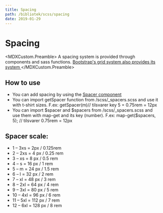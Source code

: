 ```yaml
---
title: Spacing
path: /bibliotek/scss/spacing
date: 2019-01-29
---
```



# Spacing

<MDXCustom.Preamble>
  A spacing system is provided through components and sass functions.
  <a href="https://getbootstrap.com/docs/4.1/utilities/spacing/" target="_blank">
    Bootstrap's grid system also provides its system
  </a>
</MDXCustom.Preamble>

## How to use

- You can add spacing by using the [Spacer component](/library/components/spacer)
- You can import getSpacer function from /scss/\_spacers.scss and use it with t-shirt sizes. F.ex: getSpacer(m)// tilsvarer key 5 = 0.75rem
  = 12px
- You can import $spacer and $spacers from /scss/\_spacers.scss and use them with map-get and its key (number). F.ex: map-get(\$spacers, 5);
  // tilsvarer 0.75rem = 12px

## Spacer scale:

- 1 – 3xs = 2px / 0.125rem
- 2 – 2xs = 4 px / 0.25 rem
- 3 – xs = 8 px / 0.5 rem
- 4 – s = 16 px / 1 rem
- 5 – m = 24 px / 1.5 rem
- 6 – l = 32 px / 2 rem
- 7 – xl = 48 px / 3 rem
- 8 – 2xl = 64 px / 4 rem
- 9 – 3xl = 80 px / 5 rem
- 10 – 4xl = 96 px / 6 rem
- 11 – 5xl = 112 px / 7 rem
- 12 – 6xl = 128 px / 8 rem

